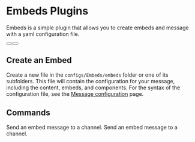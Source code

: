# Embeds Plugins
Embeds is a simple plugin that allows you to create embeds and message with a yaml configuration file.

<div className="not-prose mb-16 mt-6 flex flex-wrap gap-3">
  <Button href="https://builtbybit.com/resources/28488/" arrow="right" children="Purchase" />
  <Button href="https://discord.gg/itsme-to" children="Support" variant="outline" />
</div>

## Create an Embed

Create a new file in the `configs/Embeds/embeds` folder or one of its subfolders. This file will contain the configuration for your message, including the content, embeds, and components.
For the syntax of the configuration file, see the [Message configuration](/itsmybot/configuration/message) page.

## Commands
<Properties>
  <Property name="/embed send <embed> [channel] [update]">
    Send an embed message to a channel.
  </Property>
  <Property name="/embed edit <message-link> [embed] [update]">
    Send an embed message to a channel.
  </Property>
</Properties>